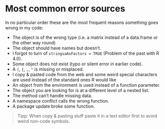 <!-- HTML comment -->
<!-- ![url](img/path){ width=70% } -->

# Most common error sources

In no particular order these are the most frequent reasons something goes 
wrong in my code:

- The object is of the wrong type (i.e. a matrix instead of a data.frame or the other way round)
- The object should have names but doesn't.
- I forgot to turn of `stringsaAsFactors = TRUE` 
(Problem of the past with R 4.0).
- Some object does not exist (typo or silent error in earlier code).
- A `(`, `{`, `,`, `"`   is missing or misplaced.
- I copy & pasted code from the web and some weird special characters are used instead of the standard ones R would like
- An object from the environment is used instead of a function parameter.
- The object you are looking for is at a different level of a nested list.
- The method can't handle missing data.
- A namespace conflict calls the wrong function.  
- A package update broke some function.

> Tipp: 
When copy & pasting stuff paste it in a text editor first to 
avoid weird non-code symbols.